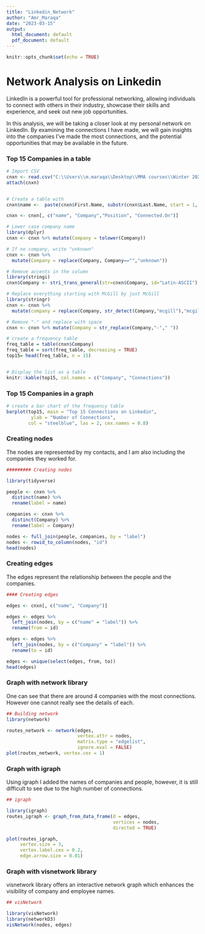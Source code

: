 ---
title: "Linkedin_Network"
author: "Amr_Maraqa"
date: "2023-03-15"
output:
  html_document: default
  pdf_document: default
---

```{r setup, include=FALSE}
knitr::opts_chunk$set(echo = TRUE)
```

# Network Analysis on Linkedin

LinkedIn is a powerful tool for professional networking, allowing individuals to connect with others in their industry, showcase their skills and experience, and seek out new job opportunities.

In this analysis, we will be taking a closer look at my personal network on LinkedIn. By examining the connections I have made, we will gain insights into the companies I've made the most connections, and the potential opportunities that may be available in the future.

### Top 15 Companies in a table
```{r top table}
# Import CSV
cnxn <- read.csv("C:\\Users\\m.maraqa\\Desktop\\MMA courses\\Winter 2023\\Organizational Network Analysis\\Exercise 1\\Connections.csv")
attach(cnxn)


# Create a table with 
cnxn$name <-  paste(cnxn$First.Name, substr(cnxn$Last.Name, start = 1, stop = 1), sep = " ")

cnxn <- cnxn[, c("name", "Company","Position", "Connected.On")]

# Lower case company name
library(dplyr)
cnxn <- cnxn %>% mutate(Company = tolower(Company))

# If no company, write "unknown"
cnxn <- cnxn %>% 
  mutate(Company = replace(Company, Company=="","unknown"))

# Remove accents in the column
library(stringi)
cnxn$Company <- stri_trans_general(str=cnxn$Company, id="Latin-ASCII")

# Replace everything starting with McGill by just McGill
library(stringr)
cnxn <- cnxn %>% 
  mutate(company = replace(Company, str_detect(Company,"mcgill"),"mcgill"))

# Remove "-" and replace with space
cnxn <- cnxn %>% mutate(Company = str_replace(Company,"-"," "))

# create a frequency table
freq_table = table(cnxn$Company)
freq_table = sort(freq_table, decreasing = TRUE)
top15= head(freq_table, n = 15)


# Display the list as a table
knitr::kable(top15, col.names = c("Company", "Connections"))

```

### Top 15 Companies in a graph
```{r top 15 graph}
# create a bar chart of the frequency table
barplot(top15, main = "Top 15 Connections on Linkedin", 
         ylab = "Number of Connections",
        col = "steelblue", las = 2, cex.names = 0.8)

```

### Creating nodes
The nodes are represented by my contacts, and I am also including the companies they worked for.
```{r nodes}
######### Creating nodes

library(tidyverse)

people <- cnxn %>%
  distinct(name) %>%
  rename(label = name)

companies <- cnxn %>%
  distinct(Company) %>%
  rename(label = Company)

nodes <- full_join(people, companies, by = "label")
nodes <- rowid_to_column(nodes, "id")
head(nodes)
```


### Creating edges
The edges represent the relationship between the people and the companies.
```{r edges}
#### Creating edges

edges <- cnxn[, c("name", "Company")]

edges <- edges %>% 
  left_join(nodes, by = c("name" = "label")) %>% 
  rename(from = id)

edges <- edges %>% 
  left_join(nodes, by = c("Company" = "label")) %>% 
  rename(to = id)

edges <- unique(select(edges, from, to))
head(edges)
```


### Graph with network library
One can see that there are around 4 companies with the most connections. However one cannot really see the details of each.

```{r network}
## Building network
library(network)

routes_network <- network(edges,
                          vertex.attr = nodes,
                          matrix.type = "edgelist",
                          ignore.eval = FALSE)
plot(routes_network, vertex.cex = 1)
```


### Graph with igraph
Using igraph I added the names of companies and people, however, it is still difficult to see due to the high number of connections.

```{r igrpah}
## igraph

library(igraph)
routes_igraph <- graph_from_data_frame(d = edges,
                                       vertices = nodes,
                                       directed = TRUE)

plot(routes_igraph,
     vertex.size = 3,
     vertex.label.cex = 0.2,
     edge.arrow.size = 0.01)
```

### Graph with visnetwork library
visnetwork library offers an interactive network graph which enhances the visibility of company and employee names.

```{r visnetwork}
## visNetwork

library(visNetwork)
library(networkD3)
visNetwork(nodes, edges)
```


